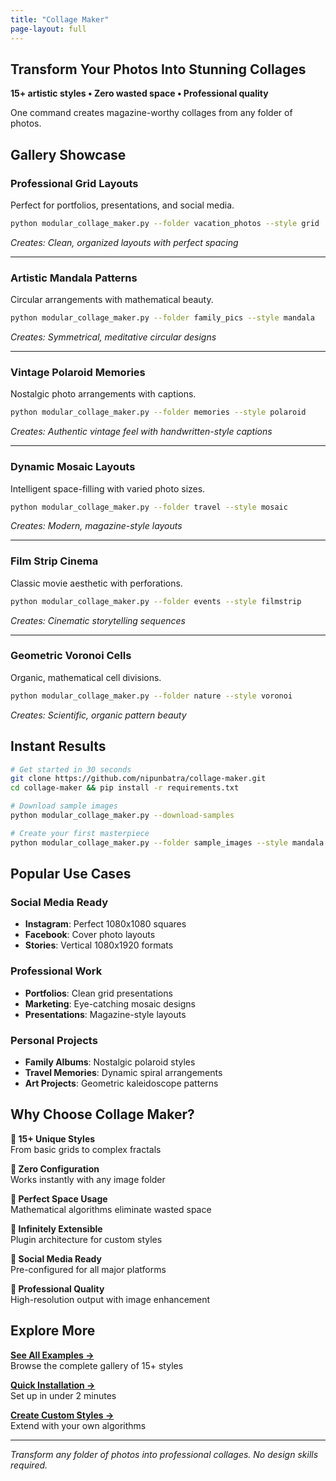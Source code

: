 ```yaml
---
title: "Collage Maker"
page-layout: full
---
```


::: {.hero-banner}
# Transform Your Photos Into Stunning Collages

**15+ artistic styles • Zero wasted space • Professional quality**

One command creates magazine-worthy collages from any folder of photos.
:::

## Gallery Showcase

### Professional Grid Layouts
Perfect for portfolios, presentations, and social media.

```bash
python modular_collage_maker.py --folder vacation_photos --style grid
```
*Creates: Clean, organized layouts with perfect spacing*

---

### Artistic Mandala Patterns
Circular arrangements with mathematical beauty.

```bash
python modular_collage_maker.py --folder family_pics --style mandala
```
*Creates: Symmetrical, meditative circular designs*

---

### Vintage Polaroid Memories
Nostalgic photo arrangements with captions.

```bash
python modular_collage_maker.py --folder memories --style polaroid
```
*Creates: Authentic vintage feel with handwritten-style captions*

---

### Dynamic Mosaic Layouts
Intelligent space-filling with varied photo sizes.

```bash
python modular_collage_maker.py --folder travel --style mosaic
```
*Creates: Modern, magazine-style layouts*

---

### Film Strip Cinema
Classic movie aesthetic with perforations.

```bash
python modular_collage_maker.py --folder events --style filmstrip
```
*Creates: Cinematic storytelling sequences*

---

### Geometric Voronoi Cells
Organic, mathematical cell divisions.

```bash
python modular_collage_maker.py --folder nature --style voronoi
```
*Creates: Scientific, organic pattern beauty*

## Instant Results

```bash
# Get started in 30 seconds
git clone https://github.com/nipunbatra/collage-maker.git
cd collage-maker && pip install -r requirements.txt

# Download sample images
python modular_collage_maker.py --download-samples

# Create your first masterpiece
python modular_collage_maker.py --folder sample_images --style mandala
```

## Popular Use Cases

::: {.use-case-grid}

### Social Media Ready
- **Instagram**: Perfect 1080x1080 squares
- **Facebook**: Cover photo layouts
- **Stories**: Vertical 1080x1920 formats

### Professional Work
- **Portfolios**: Clean grid presentations
- **Marketing**: Eye-catching mosaic designs
- **Presentations**: Magazine-style layouts

### Personal Projects
- **Family Albums**: Nostalgic polaroid styles
- **Travel Memories**: Dynamic spiral arrangements
- **Art Projects**: Geometric kaleidoscope patterns

:::

## Why Choose Collage Maker?

::: {.feature-highlights}

**🎨 15+ Unique Styles**  
From basic grids to complex fractals

**🚀 Zero Configuration**  
Works instantly with any image folder

**📐 Perfect Space Usage**  
Mathematical algorithms eliminate wasted space

**🔧 Infinitely Extensible**  
Plugin architecture for custom styles

**📱 Social Media Ready**  
Pre-configured for all major platforms

**💎 Professional Quality**  
High-resolution output with image enhancement

:::

## Explore More

::: {.nav-cards}

[**See All Examples →**](examples.qmd)  
Browse the complete gallery of 15+ styles

[**Quick Installation →**](installation.qmd)  
Set up in under 2 minutes

[**Create Custom Styles →**](developer.qmd)  
Extend with your own algorithms

:::

---

*Transform any folder of photos into professional collages. No design skills required.*